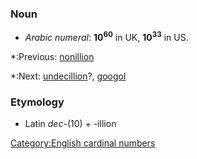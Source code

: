 ===Noun===
*''Arabic numeral'': '''10<sup>60</sup>''' in UK, '''10<sup>33</sup>''' in US.

*:Previous: [[nonillion]]
*:Next: [[undecillion]]?, [[googol]]

===Etymology===
*Latin ''dec-''(10) + -illion

[[Category:English cardinal numbers]]